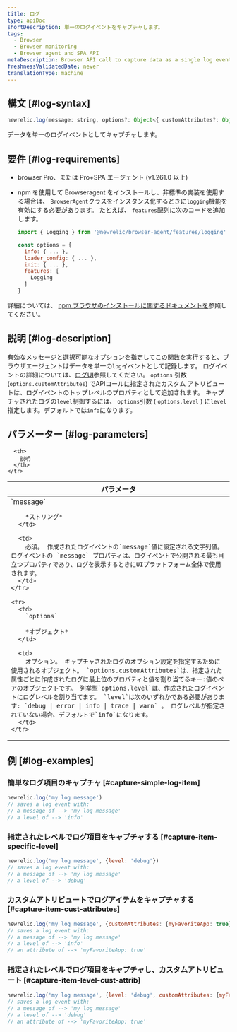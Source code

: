 ```yaml
---
title: ログ
type: apiDoc
shortDescription: 単一のログイベントをキャプチャします。
tags:
  - Browser
  - Browser monitoring
  - Browser agent and SPA API
metaDescription: Browser API call to capture data as a single log event.
freshnessValidatedDate: never
translationType: machine
---
```


## 構文 [#log-syntax]

```js
newrelic.log(message: string, options?: Object<{ customAttributes?: Object, level?: 'debug|error|info|trace|warn'}>)
```

データを単一のログイベントとしてキャプチャします。

## 要件 [#log-requirements]

* browser Pro、または Pro+SPA エージェント (v1.261.0 以上)

* npm を使用して Browseragent をインストールし、非標準の実装を使用する場合は、 `BrowserAgent`クラスをインスタンス化するときに`logging`機能を有効にする必要があります。 たとえば、 `features`配列に次のコードを追加します。

  ```js
  import { Logging } from '@newrelic/browser-agent/features/logging'

  const options = {
    info: { ... },
    loader_config: { ... },
    init: { ... },
    features: [
      Logging
    ]
  }
  ```

詳細については、 [npm ブラウザのインストールに関するドキュメントを](https://www.npmjs.com/package/@newrelic/browser-agent#new-relic-browser-agent)参照してください。

## 説明 [#log-description]

有効なメッセージと選択可能なオプションを指定してこの関数を実行すると、ブラウザエージェントはデータを単一の`log`イベントとして記録します。 ログイベントの詳細については、[ログUI](/docs/logs/ui-data/use-logs-ui/)参照してください。 `options` 引数 (`options.customAttributes`) でAPIコールに指定されたカスタム アトリビュートは、ログイベントのトップレベルのプロパティとして追加されます。 キャプチャされたログの`level`制御するには、 `options`引数 ( `options.level` ) に`level`指定します。デフォルトでは`info`になります。

## パラメーター [#log-parameters]

<table>
  <thead>
    <tr>
      <th width="25%">
        パラメータ
      </th>

      <th>
        説明
      </th>
    </tr>
  </thead>

  <tbody>
    <tr>
      <td>
        `message`

        *ストリング*
      </td>

      <td>
        必須。 作成されたログイベントの`message`値に設定される文字列値。 ログイベントの `message` プロパティは、ログイベントで公開される最も目立つプロパティであり、ログを表示するときにUIプラットフォーム全体で使用されます。
      </td>
    </tr>

    <tr>
      <td>
        `options`

        *オブジェクト*
      </td>

      <td>
        オプション。 キャプチャされたログのオプション設定を指定するために使用されるオブジェクト。 `options.customAttributes`は、指定された属性ごとに作成されたログに最上位のプロパティと値を割り当てるキー:値のペアのオブジェクトです。 列挙型`options.level`は、作成されたログイベントにログレベルを割り当てます。 `level`は次のいずれかである必要があります: `debug | error | info | trace | warn` 。 ログレベルが指定されていない場合、デフォルトで`info`になります。
      </td>
    </tr>
  </tbody>
</table>

## 例 [#log-examples]

### 簡単なログ項目のキャプチャ [#capture-simple-log-item]

```js
newrelic.log('my log message')
// saves a log event with:
// a message of --> 'my log message'
// a level of --> 'info'
```

### 指定されたレベルでログ項目をキャプチャする [#capture-item-specific-level]

```js
newrelic.log('my log message', {level: 'debug'})
// saves a log event with:
// a message of --> 'my log message'
// a level of --> 'debug'
```

### カスタムアトリビュートでログアイテムをキャプチャする [#capture-item-cust-attributes]

```js
newrelic.log('my log message', {customAttributes: {myFavoriteApp: true}})
// saves a log event with:
// a message of --> 'my log message'
// a level of --> 'info'
// an attribute of --> 'myFavoriteApp: true'
```

### 指定されたレベルでログ項目をキャプチャし、カスタムアトリビュート [#capture-item-level-cust-attrib]

```js
newrelic.log('my log message', {level: 'debug', customAttributes: {myFavoriteApp: true}})
// saves a log event with:
// a message of --> 'my log message'
// a level of --> 'debug'
// an attribute of --> 'myFavoriteApp: true'
```